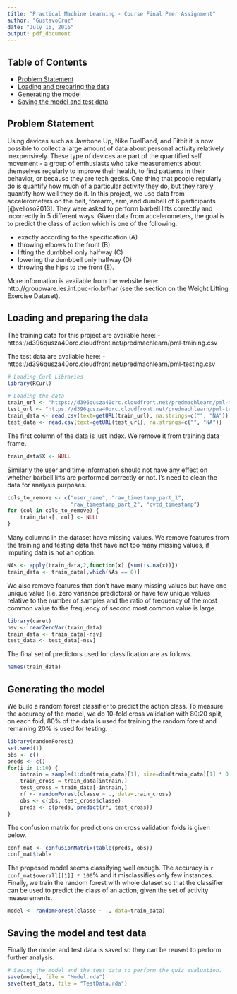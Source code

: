 ```yaml
---
title: "Practical Machine Learning - Course Final Peer Assignment"
author: "GustavoCruz"
date: "July 16, 2016"
output: pdf_document
---
```


## Table of Contents
* [Problem Statement]
* [Loading and preparing the data]
* [Generating the model]
* [Saving the model and test data]

## Problem Statement

Using devices such as Jawbone Up, Nike FuelBand, and Fitbit it is now
possible to collect a large amount of data about personal activity relatively
inexpensively. These type of devices are part of the quantified self movement
- a group of enthusiasts who take measurements about themselves regularly to
improve their health, to find patterns in their behavior, or because they are
tech geeks. One thing that people regularly do is quantify how much of a
particular activity they do, but they rarely quantify how well they do it. In
this project, we use data from accelerometers on the belt,
forearm, arm, and dumbell of 6 participants [@velloso2013].
They were asked to perform barbell lifts correctly and incorrectly in 5
different ways. Given data from accelerometers, the goal is to predict the class
of action which is one of the following.

- exactly according to the specification (A)
- throwing elbows to the front (B)
- lifting the dumbbell only halfway (C)
- lowering the dumbbell only halfway (D)
- throwing the hips to the front (E).


More information is available from the website here: 
http://groupware.les.inf.puc-rio.br/har
(see the section on the Weight Lifting Exercise Dataset). 

## Loading and preparing the data

The training data for this project are available here: 
- https://d396qusza40orc.cloudfront.net/predmachlearn/pml-training.csv

The test data are available here: 
- https://d396qusza40orc.cloudfront.net/predmachlearn/pml-testing.csv

```r
# Loading Curl Libraries
library(RCurl)

# Loading the data
train_url <- "https://d396qusza40orc.cloudfront.net/predmachlearn/pml-training.csv"
test_url <- "https://d396qusza40orc.cloudfront.net/predmachlearn/pml-testing.csv"
train_data <- read.csv(text=getURL(train_url), na.strings=c("", "NA"))
test_data <- read.csv(text=getURL(test_url), na.strings=c("", "NA"))
```

The first column of the data is just index. We remove it from training data
frame.
```r
train_data$X <- NULL
```

Similarly the user and time information should not have any effect on whether barbell lifts are performed correctly or not. I's need to clean the data for analysis purposes.

```r
cols_to_remove <- c("user_name", "raw_timestamp_part_1",
                    "raw_timestamp_part_2", "cvtd_timestamp")
for (col in cols_to_remove) {
    train_data[, col] <- NULL
}
```

Many columns in the dataset have missing values. We remove features from the training and testing data that have not too many missing values, if imputing data is not an option.

```r
NAs <- apply(train_data,2,function(x) {sum(is.na(x))})
train_data <- train_data[,which(NAs == 0)]
```

We also remove features that don't have many missing values but have one unique value (i.e. zero
variance predictors) or have few unique values relative to the number of samples and the ratio of frequency of the most common value to the frequency of second most common value is large.

```r
library(caret)
nsv <- nearZeroVar(train_data)
train_data <- train_data[-nsv]
test_data <- test_data[-nsv]
```

The final set of predictors used for classification are as follows.

```r
names(train_data)
```

## Generating the model

We build a random forest classifier to predict the action class. To measure the accuracy of the model, we do 10-fold cross validation with 80:20 split, on each fold, 80% of the data is used for training the random forest and remaining
20% is used for testing.

```r
library(randomForest)
set.seed(1)
obs <- c()
preds <- c()
for(i in 1:10) {
    intrain = sample(1:dim(train_data)[1], size=dim(train_data)[1] * 0.8, replace=F)
    train_cross = train_data[intrain,]
    test_cross = train_data[-intrain,]
    rf <- randomForest(classe ~ ., data=train_cross)
    obs <- c(obs, test_cross$classe)
    preds <- c(preds, predict(rf, test_cross))
}
```

The confusion matrix for predictions on cross validation folds is given below.

```r
conf_mat <- confusionMatrix(table(preds, obs))
conf_mat$table
```

The proposed model seems classifying well enough. The accuracy is  `r conf_mat$overall[[1]] * 100`% and it misclassifies only few instances. Finally, we train the random forest with whole dataset so that the classifier can be used to predict the class of an action, given the set of activity measurements.

```r
model <- randomForest(classe ~ ., data=train_data)
```

## Saving the model and test data

Finally the model and test data is saved so they can be reused to perform further analysis.

```r
# Saving the model and the test data to perform the quiz evaluation.
save(model, file = "Model.rda")
save(test_data, file = "TestData.rda")
```
